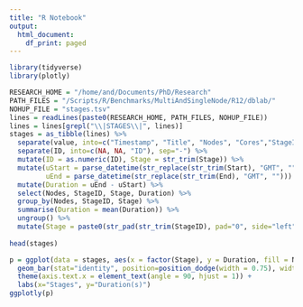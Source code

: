 ```yaml
---
title: "R Notebook"
output:
  html_document:
    df_print: paged
---
```


```r
library(tidyverse)
library(plotly)

RESEARCH_HOME = "/home/and/Documents/PhD/Research"
PATH_FILES = "/Scripts/R/Benchmarks/MultiAndSingleNode/R12/dblab/"
NOHUP_FILE = "stages.tsv"
lines = readLines(paste0(RESEARCH_HOME, PATH_FILES, NOHUP_FILE))
lines = lines[grepl("\\|STAGES\\|", lines)]
stages = as_tibble(lines) %>%
  separate(value, into=c("Timestamp", "Title", "Nodes", "Cores","StageID", "Stage", "Start", "End", "nTasks", "Runtime", "CPUTime", "InputBytes", "InputRecords", "ShuffleBytes", "ShuffleRecords", "ID"), sep="\\|") %>%
  separate(ID, into=c(NA, NA, "ID"), sep="-") %>%
  mutate(ID = as.numeric(ID), Stage = str_trim(Stage)) %>%
  mutate(uStart = parse_datetime(str_replace(str_trim(Start), "GMT", "")), 
         uEnd = parse_datetime(str_replace(str_trim(End), "GMT", ""))) %>%
  mutate(Duration = uEnd - uStart) %>%
  select(Nodes, StageID, Stage, Duration) %>%
  group_by(Nodes, StageID, Stage) %>%
  summarise(Duration = mean(Duration)) %>%
  ungroup() %>%
  mutate(Stage = paste0(str_pad(str_trim(StageID), pad="0", side="left", width=5),"_",Stage)) 
  
head(stages)
```


```r
p = ggplot(data = stages, aes(x = factor(Stage), y = Duration, fill = Nodes)) +
  geom_bar(stat="identity", position=position_dodge(width = 0.75), width = 0.7) + 
  theme(axis.text.x = element_text(angle = 90, hjust = 1)) +
  labs(x="Stages", y="Duration(s)")
ggplotly(p)
```

